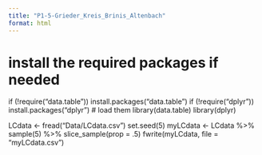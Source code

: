 ```yaml
---
title: "P1-5-Grieder_Kreis_Brinis_Altenbach"
format: html
---
```


# install the required packages if needed
if (!require("data.table")) install.packages("data.table")
if (!require("dplyr")) install.packages("dplyr")
# load them
library(data.table)
library(dplyr)

LCdata <- fread("Data/LCdata.csv")
set.seed(5)
myLCdata <- LCdata %>% sample(5) %>% slice_sample(prop = .5)
fwrite(myLCdata, file = "myLCdata.csv")
